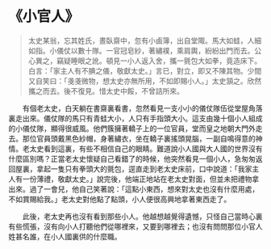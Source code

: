# 《小官人》

> 太史某翁，忘其姓氏，晝臥齋中，忽有小鹵簿，出自堂陬。馬大如蛙，人細如指。小儀仗以數十隊。一官冠皂紗，著繡襆，乘肩輿，紛紛出門而去。公心異之，竊疑睡眼之訛。頓見一小人返入舍，攜一氈包大如拳，竟造床下。白言：「家主人有不腆之儀，敬獻太史。」言已，對立，即又不陳其物。少間又自笑曰：「戔戔微物，想太史亦無所用，不如即賜小人。」太史頷之。欣然攜之而去。後不復見。惜太史中餒，不曾詰所來。

&emsp;&emsp;有個老太史，白天躺在書齋裏看書，忽然看見一支小小的儀仗隊伍從堂屋角落裏走出來。儀仗隊的馬只有青蛙大小，人只有手指頭大小。這支由幾十個小人組成的小儀仗隊，顯得很威風。他們簇擁著轎子上的一位官員，堂而皇之地朝大門外走去。那位官員頭戴黑色紗帽，身著繡衣，坐在轎子裏搖頭晃腦，一副自鳴得意的神情。老太史看到這裏，有些不相信自己的眼睛。難道說小人國與大人國的世界沒有什麼區別嗎？正當老太史懷疑自己看錯了的時候，他突然看見一個小人，急匆匆返回屋裏，拿起一隻只有拳頭大的氈包，逕直走到老太史床前，口中說道：「我家主人有一份薄禮，敬獻太史。」說完後，他端正地站在老太史對面，但並未把禮物拿出來。過了一會兒，他自己笑著說：「這點小東西，想來對太史也沒有什麼用處，不如賞賜給我。」老太史對他點了點頭，小人便很高興地拿著東西走了。

&emsp;&emsp;此後，老太史再也沒有看到那些小人。他越想越覺得遺憾，只怪自己當時心裏有些慌張，沒有向小人打聽他們從哪裡來，又要到哪裡去；也沒有問問那位小官人姓甚名誰，在小人國裏供的什麼職。
